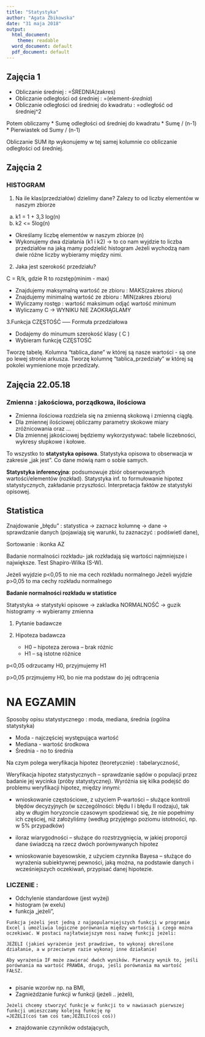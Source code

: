---
title: "Statystyka"
author: "Agata Żbikowska"
date: "31 maja 2018"
output:
  html_document:
    theme: readable
  word_document: default
  pdf_document: default
---

## Zajęcia 1 

* Obliczanie średniej : =ŚREDNIA(zakres)
* Obliczanie odległości od średniej : =(element-$średnia$)
* Obliczanie odległości od średniej do kwadratu : =odległość od średniej^2

 Potem obliczamy 
 * Sumę odległości od średniej do kwadratu
 * Sumę / (n-1)
 * Pierwiastek od Sumy / (n-1)
 
Obliczanie SUM itp wykonujemy w tej samej kolumnie co obliczanie odległości od średniej.

## Zajęcia 2

### HISTOGRAM

1. Na ile klas(przedziałów) dzielimy dane?
Zalezy to od liczby elementów w naszym zbiorze
a. k1 = 1 + 3,3 log(n)
b. k2 <= 5log(n)

* Określamy liczbę elementów w naszym zbiorze (n)
* Wykonujemy dwa działania (k1 i k2) -> to co nam wyjdzie to liczba przedziałów na jaką mamy podzielić histogram
Jeżeli wychodzą nam dwie różne liczby wybieramy między nimi.

2. Jaka jest szerokość przedziału?

C = R/k, gdzie R to rozstęp(minim - max)

* Znajdujemy maksymalną wartość ze zbioru : MAKS(zakres zbioru)
* Znajdujemy minimalną wartość ze zbioru : MIN(zakres zbioru)
* Wyliczamy rostęp : wartość maksimum odjąć wartość minimum
* Wyliczamy C -> WYNIKU NIE ZAOKRĄGLAMY

3.Funkcja CZĘSTOŚĆ ----- Formuła przedziałowa

* Dodajemy do minumum szerokość klasy ( C )
* Wybieram funkcję CZĘSTOŚĆ

Tworzę tabelę. 
Kolumna "tablica_dane" w której są nasze wartości - są one po lewej stronie arkusza.
Tworzę kolumnę "tablica_przedziały" w której są pokolei wymienione moje przedizały.


## Zajęcia 22.05.18

### Zmienna : jakościowa, porządkowa, ilościowa

* Zmienna ilościowa rozdziela się na zmienną skokową i zmienną ciągłą.
* Dla zmiennej ilościowej obliczamy parametry skokowe miary zróżnicowania oraz …
* Dla zmiennej jakościowej będziemy wykorzystywać:  tabele liczebności, wykresy słupkowe i kołowe.

To wszystko to **statystyka opisowa**. Statystyka opisowa to obserwacja w zakresie „jak jest”. Co dane mówią nam o sobie samych.

**Statystyka inferencyjna**: podsumowuje zbiór obserwowanych wartości/elementów (rozkład).
Statystyka inf. to formułowanie hipotez statystycznych, zakładanie przyszłości. Interpretacja faktów ze statystyki opisowej.

## Statistica 

Znajdowanie „błędu” : statystica -> zaznacz kolumnę -> dane -> sprawdzanie danych (pojawiają się warunki, tu zaznaczyć : podświetl dane), 

Sortowanie : ikonka AZ

Badanie normalności rozkładu-  jak rozkładają się wartości najmniejsze i największe. Test Shapiro-Wilka (S-W).

Jeżeli wyjdzie p<0,05 to nie ma cech rozkładu normalnego
Jeżeli wyjdzie p>0,05 to ma cechy rozkładu normalnego
 
**Badanie normalności rozkładu w statistice**

Statystyka -> statystyki opisowe -> zakladka NORMALNOŚĆ -> guzik histogramy -> wybieramy zmienna

1) Pytanie badawcze

2) Hipoteza badawcza
    *  H0 – hipoteza zerowa – brak różnic
    *  H1 – są istotne różnice
    
p<0,05 odrzucamy H0, przyjmujemy H1

p>0,05 przjmujemy H0, bo nie ma podstaw do jej odtrącenia

# NA EGZAMIN

Sposoby opisu statystycznego : moda, mediana, średnia (ogólna statystyka)

* Moda - najczęściej występująca wartość 
* Mediana - wartość środkowa
* Średnia - no to średnia 

Na czym polega weryfikacja hipotez (teoretycznie) : tabelaryczność, 

Weryfikacja hipotez statystycznych – sprawdzanie sądów o populacji przez badanie jej wycinka (próby statystycznej). Wyróżnia się kilka podejść do problemu weryfikacji hipotez, między innymi:

* wnioskowanie częstościowe, z użyciem P-wartości – służące kontroli błędów decyzyjnych (w szczególności: błędu I i błędu II rodzaju), tak aby w długim horyzoncie czasowym spodziewać się, że nie popełnimy ich częściej, niż założyliśmy (według przyjętego poziomu istotności, np. w 5% przypadków)

* iloraz wiarygodności – służące do rozstrzygnięcia, w jakiej proporcji dane świadczą na rzecz dwóch porównywanych hipotez

* wnioskowanie bayesowskie, z użyciem czynnika Bayesa – służące do wyrażenia subiektywnej pewności, jaką można, na podstawie danych i wcześniejszych oczekiwań, przypisać danej hipotezie.

### LICZENIE :

* Odchylenie standardowe (jest wyżej)
* histogram (w exelu)
* funkcja „jeżeli”,

```
Funkcja jeżeli jest jedną z najpopularniejszych funkcji w programie Excel i umożliwia logiczne porównania między wartością i czego można oczekiwać. W postaci najłatwiejszym nosi nazwę funkcji jeżeli:

JEŻELI (jakieś wyrażenie jest prawdziwe, to wykonaj określone działanie, a w przeciwnym razie wykonaj inne działanie)

Aby wyrażenia IF może zawierać dwóch wyników. Pierwszy wynik to, jeśli porównania ma wartość PRAWDA, druga, jeśli porównania ma wartość FAŁSZ.


```

* pisanie wzorów np. na BMI, 
* Zagnieżdżanie funkcji w funkcji (jeżeli .. jeżeli),

```
Jeżeli chcemy stworzyć funkcje w funkcji to w nawiasach pierwszej funkcji umieszczamy kolejną funkcję np
=JEŻELI(coś tam coś tam;JEŻELI(coś coś))
```

* znajdowanie czynników odstających, 

